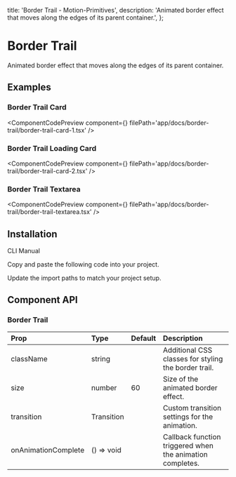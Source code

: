   title: 'Border Trail - Motion-Primitives',
  description:
    'Animated border effect that moves along the edges of its parent container.',
};


# Border Trail

Animated border effect that moves along the edges of its parent container.

## Examples

### Border Trail Card

<ComponentCodePreview
  component={<BorderTrailCard1 />}
  filePath='app/docs/border-trail/border-trail-card-1.tsx'
/>

### Border Trail Loading Card

<ComponentCodePreview
  component={<BorderTrailCard2 />}
  filePath='app/docs/border-trail/border-trail-card-2.tsx'
/>

### Border Trail Textarea

<ComponentCodePreview
  component={<BorderTrailTextarea />}
  filePath='app/docs/border-trail/border-trail-textarea.tsx'
/>

## Installation

<Tabs defaultValue="cli">

<TabsList>
  <TabsTrigger value='cli'>CLI</TabsTrigger>
  <TabsTrigger value='manual'>Manual</TabsTrigger>
</TabsList>

<TabsContent value="cli">

<InstallationCli value='border-trail' />

</TabsContent>

<TabsContent value="manual">

<Steps>

<Step>Copy and paste the following code into your project.</Step>

<CodeBlock filePath='components/core/border-trail.tsx' />

<Step>Update the import paths to match your project setup.</Step>

</Steps>

</TabsContent>

</Tabs>

## Component API

### Border Trail

| Prop                | Type       | Default | Description                                               |
| :------------------ | :--------- | :------ | :-------------------------------------------------------- |
| className           | string     |         | Additional CSS classes for styling the border trail.      |
| size                | number     | 60      | Size of the animated border effect.                       |
| transition          | Transition |         | Custom transition settings for the animation.             |
| onAnimationComplete | () => void |         | Callback function triggered when the animation completes. |
